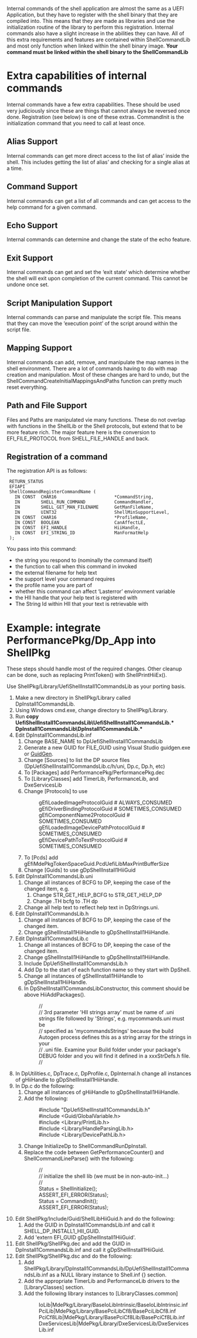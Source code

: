 
Internal commands of the shell application are almost the same as a UEFI Application, but they have to register with the shell binary that they are compiled into.  This means that they are made as libraries and use the initialization routine of the library to perform this registration. Internal commands also have a slight increase in the abilities they can have.
All of this extra requirements and features are contained within ShellCommandLib and most only function when linked within the shell binary image.
'''Your command must be linked within the shell binary to the ShellCommandLib'''
=Extra capabilities of internal commands=
Internal commands have a few extra capabilities.  These should be used very judiciously since these are things that cannot always be reversed once done.  Registration (see below) is one of these extras.
CommandInit is the initialization command that you need to call at least once.
==Alias Support==
Internal commands can get more direct access to the list of alias’ inside the shell.  This includes getting the list of alias’ and checking for a single alias at a time.
==Command Support==
Internal commands can get a list of all commands and can get access to the help command for a given command.
==Echo Support==
Internal commands can determine and change the state of the echo feature.
==Exit Support==
Internal commands can get and set the ‘exit state’ which determine whether the shell will exit upon completion of the current command.  This cannot be undone once set.
==Script Manipulation Support==
Internal commands can parse and manipulate the script file.  This means that they can move the ‘execution point’ of the script around within the script file.  
==Mapping Support==
Internal commands can add, remove, and manipulate the map names in the shell environment.  There are a lot of commands having to do with map creation and manipulation.  Most of these changes are hard to undo, but the ShellCommandCreateInitialMappingsAndPaths function can pretty much reset everything.
==Path and File Support==
Files and Paths are manipulated vie many functions.  These do not overlap with functions in the ShellLib or the Shell protocols, but extend that to be more feature rich.  The major feature here is the conversion to EFI_FILE_PROTOCOL from SHELL_FILE_HANDLE and back. 
==Registration of a command==
The registration API is as follows:
  RETURN_STATUS
  EFIAPI
  ShellCommandRegisterCommandName (
    IN CONST  CHAR16                      *CommandString,
    IN        SHELL_RUN_COMMAND           CommandHandler,
    IN        SHELL_GET_MAN_FILENAME      GetManFileName,
    IN        UINT32                      ShellMinSupportLevel,
    IN CONST  CHAR16                      *ProfileName,
    IN CONST  BOOLEAN                     CanAffectLE,
    IN CONST  EFI_HANDLE                  HiiHandle,
    IN CONST  EFI_STRING_ID               ManFormatHelp
  );
You pass into this command:
*the string you respond to (nominally the command itself)
*the function to call when this command in invoked
*the external filename for help text
*the support level your command requires
*the profile name you are part of
*whether this command can affect ‘Lasterror’ environment variable
*the HII handle that your help text is registered with
*The String Id within HII that your text is retrievable with


=Example: integrate PerformancePkg/Dp_App into ShellPkg=
These steps should handle most of the required changes.  Other cleanup can be done, such as replacing PrintToken() with ShellPrintHiiEx().

Use ShellPkg/Library/UefiShellInstall1CommandsLib as your porting basis.

# Make a new directory in ShellPkg/Library called DpInstall1CommandsLib.
# Using Windows cmd.exe, change directory to ShellPkg/Library.
# Run '''copy UefiShellInstall1CommandsLib\UefiShellInstall1CommandsLib.* DpInstall1CommandsLib\DpInstall1CommandsLib.*'''
# Edit DpInstall1CommandsLib.inf
## Change BASE_NAME to DpUefiShellInstall1CommandsLib
## Generate a new GUID for FILE_GUID using Visual Studio guidgen.exe or [http://www.guidgen.com GuidGen].
## Change [Sources] to list the DP source files (DpUefiShellInstall1CommandsLib.c/h/uni, Dp.c, Dp.h, etc)
## To [Packages] add PerformancePkg/PerformancePkg.dec
## To [LibraryClasses] add TimerLib, PerformanceLib, and DxeServicesLib
## Change [Protocols] to use
##:  gEfiLoadedImageProtocolGuid                             # ALWAYS_CONSUMED
##:  gEfiDriverBindingProtocolGuid                           # SOMETIMES_CONSUMED
##:  gEfiComponentName2ProtocolGuid                          # SOMETIMES_CONSUMED
##:  gEfiLoadedImageDevicePathProtocolGuid                   # SOMETIMES_CONSUMED
##:  gEfiDevicePathToTextProtocolGuid                        # SOMETIMES_CONSUMED
## To [Pcds] add gEfiMdePkgTokenSpaceGuid.PcdUefiLibMaxPrintBufferSize
## Change [Guids] to use gDpShellInstall1HiiGuid
# Edit DpInstall1CommandsLib.uni
## Change all instances of BCFG to DP, keeping the case of the changed item, e.g.
###  Change STR_GET_HELP_BCFG to STR_GET_HELP_DP
###  Change .TH bcfg to .TH dp
## Change all help text to reflect help text in DpStrings.uni.
# Edit DpInstall1CommandsLib.h
## Change all instances of BCFG to DP, keeping the case of the changed item.
## Change gShellInstall1HiiHandle to gDpShellInstall1HiiHandle.
# Edit DpInstall1CommandsLib.c
## Change all instances of BCFG to DP, keeping the case of the changed item.
## Change gShellInstall1HiiHandle to gDpShellInstall1HiiHandle.
## Include DpUefiShellInstall1CommandsLib.h
## Add Dp to the start of each function name so they start with DpShell.
## Change all instances of gShellInstall1HiiHandle to gDpShellInstall1HiiHandle.
## In DpShellInstall1CommandsLibConstructor, this comment should be above HiiAddPackages().
##:  //
##:  // 3rd parameter 'HII strings array' must be name of .uni strings file followed by 'Strings', e.g. mycommands.uni must be
##:  // specified as 'mycommandsStrings' because the build Autogen process defines this as a string array for the strings in your
##:  // .uni file.  Examine your Build folder under your package's DEBUG folder and you will find it defined in a xxxStrDefs.h file.
##:  //
# In DpUtilities.c, DpTrace.c, DpProfile.c, DpInternal.h change all instances of gHiiHandle to gDpShellInstall1HiiHandle.
# In Dp.c do the following:
## Change all instances of gHiiHandle to gDpShellInstall1HiiHandle.
## Add the following:
##: #include "DpUefiShellInstall1CommandsLib.h"
##: #include <Guid/GlobalVariable.h>
##: #include <Library/PrintLib.h>
##: #include <Library/HandleParsingLib.h>
##: #include <Library/DevicePathLib.h>
## Change InitializeDp to ShellCommandRunDpInstall.
## Replace the code between GetPerformanceCounter() and ShellCommandLineParse() with the following:
##:   //
##:   // initialize the shell lib (we must be in non-auto-init...)
##:   //
##:   Status = ShellInitialize();
##:   ASSERT_EFI_ERROR(Status);
##: 
##:   Status = CommandInit();
##:   ASSERT_EFI_ERROR(Status);
# Edit ShellPkg/Include/Guid/ShellLibHiiGuid.h and do the following:
## Add the GUID in DpInstall1CommandsLib.inf and call it SHELL_DP_INSTALL1_HII_GUID.
## Add 'extern EFI_GUID gDpShellInstall1HiiGuid'.
# Edit ShellPkg/ShellPkg.dec and add the GUID in DpInstall1CommandsLib.inf and call it gDpShellInstall1HiiGuid.
# Edit ShellPkg/ShellPkg.dsc and do the following:
## Add ShellPkg/Library/DpInstall1CommandsLib/DpUefiShellInstall1CommandsLib.inf as a NULL library instance to Shell.inf {} section.
## Add the appropriate TimerLib and PerformanceLib drivers to the [LibraryClasses] section.
## Add the following library instances to [LibraryClasses.common]
##:  IoLib|MdePkg/Library/BaseIoLibIntrinsic/BaseIoLibIntrinsic.inf
##:  PciLib|MdePkg/Library/BasePciLibCf8/BasePciLibCf8.inf
##:  PciCf8Lib|MdePkg/Library/BasePciCf8Lib/BasePciCf8Lib.inf
##:  DxeServicesLib|MdePkg/Library/DxeServicesLib/DxeServicesLib.inf